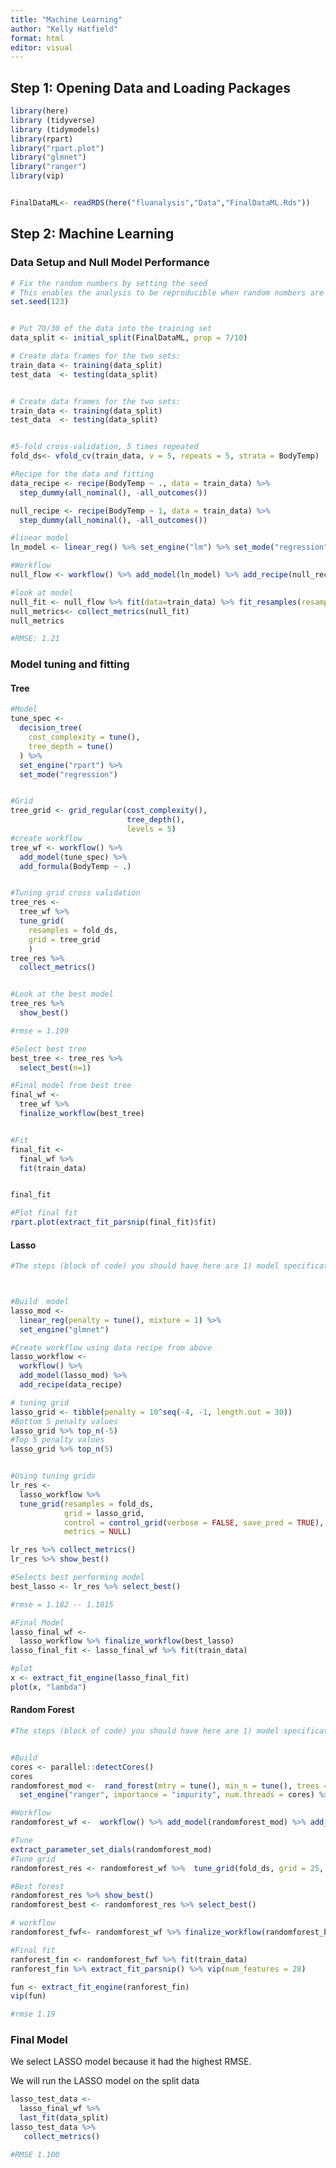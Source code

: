 ```yaml
---
title: "Machine Learning"
author: "Kelly Hatfield"
format: html
editor: visual
---
```


## Step 1: Opening Data and Loading Packages

```r
library(here)
library (tidyverse)
library (tidymodels)
library(rpart)
library("rpart.plot")
library("glmnet")
library("ranger")
library(vip)


FinalDataML<- readRDS(here("fluanalysis","Data","FinalDataML.Rds"))

```

## Step 2: Machine Learning

### Data Setup and Null Model Performance

```r
# Fix the random numbers by setting the seed 
# This enables the analysis to be reproducible when random numbers are used 
set.seed(123)


# Put 70/30 of the data into the training set 
data_split <- initial_split(FinalDataML, prop = 7/10)

# Create data frames for the two sets:
train_data <- training(data_split)
test_data  <- testing(data_split)


# Create data frames for the two sets:
train_data <- training(data_split)
test_data  <- testing(data_split)


#5-fold cross-validation, 5 times repeated
fold_ds<- vfold_cv(train_data, v = 5, repeats = 5, strata = BodyTemp)

#Recipe for the data and fitting 
data_recipe <- recipe(BodyTemp ~ ., data = train_data) %>%
  step_dummy(all_nominal(), -all_outcomes()) 

null_recipe <- recipe(BodyTemp ~ 1, data = train_data) %>%
  step_dummy(all_nominal(), -all_outcomes()) 

#linear model
ln_model <- linear_reg() %>% set_engine("lm") %>% set_mode("regression")

#Workflow
null_flow <- workflow() %>% add_model(ln_model) %>% add_recipe(null_recipe)

#look at model
null_fit <- null_flow %>% fit(data=train_data) %>% fit_resamples(resamples=fold_ds)
null_metrics<- collect_metrics(null_fit)
null_metrics

#RMSE: 1.21

```

### Model tuning and fitting

#### Tree

```r

#Model
tune_spec <- 
  decision_tree(
    cost_complexity = tune(),
    tree_depth = tune()
  ) %>% 
  set_engine("rpart") %>% 
  set_mode("regression")


#Grid
tree_grid <- grid_regular(cost_complexity(),
                          tree_depth(),
                          levels = 5)
#create workflow
tree_wf <- workflow() %>%
  add_model(tune_spec) %>%
  add_formula(BodyTemp ~ .)


#Tuning grid cross validation
tree_res <- 
  tree_wf %>% 
  tune_grid(
    resamples = fold_ds,
    grid = tree_grid
    )
tree_res %>% 
  collect_metrics()


#Look at the best model 
tree_res %>%
  show_best()

#rmse = 1.199

#Select best tree
best_tree <- tree_res %>%
  select_best(n=1)

#Final model from best tree
final_wf <- 
  tree_wf %>% 
  finalize_workflow(best_tree)


#Fit 
final_fit <- 
  final_wf %>%
  fit(train_data) 


final_fit

#Plot final fit
rpart.plot(extract_fit_parsnip(final_fit)$fit)

```

#### Lasso

```r

#The steps (block of code) you should have here are 1) model specification, 2) workflow definition, 3) tuning grid specification and 4) tuning using cross-validation and the tune_grid() function.



#Build  model
lasso_mod <- 
  linear_reg(penalty = tune(), mixture = 1) %>% 
  set_engine("glmnet")

#Create workflow using data recipe from above
lasso_workflow <- 
  workflow() %>% 
  add_model(lasso_mod) %>% 
  add_recipe(data_recipe)

# tuning grid
lasso_grid <- tibble(penalty = 10^seq(-4, -1, length.out = 30))
#Bottom 5 penalty values
lasso_grid %>% top_n(-5)
#Top 5 penalty values
lasso_grid %>% top_n(5)


#Using tuning grids
lr_res <- 
  lasso_workflow %>% 
  tune_grid(resamples = fold_ds,
            grid = lasso_grid,
            control = control_grid(verbose = FALSE, save_pred = TRUE),
            metrics = NULL)

lr_res %>% collect_metrics()
lr_res %>% show_best()

#Selects best performing model
best_lasso <- lr_res %>% select_best()

#rmse = 1.182 -- 1.1815

#Final Model
lasso_final_wf <- 
  lasso_workflow %>% finalize_workflow(best_lasso)
lasso_final_fit <- lasso_final_wf %>% fit(train_data) 

#plot
x <- extract_fit_engine(lasso_final_fit)
plot(x, "lambda")
```

#### Random Forest

```r
#The steps (block of code) you should have here are 1) model specification, 2) workflow definition, 3) tuning grid specification and 4) tuning using cross-validation and the tune_grid() function.


#Build 
cores <- parallel::detectCores()
cores
randomforest_mod <-  rand_forest(mtry = tune(), min_n = tune(), trees = 1000) %>% 
  set_engine("ranger", importance = "impurity", num.threads = cores) %>% set_mode("regression")

#Workflow
randomforest_wf <-  workflow() %>% add_model(randomforest_mod) %>% add_recipe(data_recipe)

#Tune
extract_parameter_set_dials(randomforest_mod)
#Tune grid
randomforest_res <- randomforest_wf %>%  tune_grid(fold_ds, grid = 25, control = control_grid(save_pred = TRUE), metrics = NULL)

#Best forest
randomforest_res %>% show_best()
randomforest_best <- randomforest_res %>% select_best()

# workflow
randomforest_fwf<- randomforest_wf %>% finalize_workflow(randomforest_best)

#Final fit
ranforest_fin <- randomforest_fwf %>% fit(train_data)
ranforest_fin %>% extract_fit_parsnip() %>% vip(num_features = 28)

fun <- extract_fit_engine(ranforest_fin)
vip(fun)

#rmse 1.19
```

### Final Model

We select LASSO model because it had the highest RMSE.

We will run the LASSO model on the split data

```r
lasso_test_data <- 
  lasso_final_wf %>%
  last_fit(data_split) 
lasso_test_data %>%
   collect_metrics()

#RMSE 1.100

```
